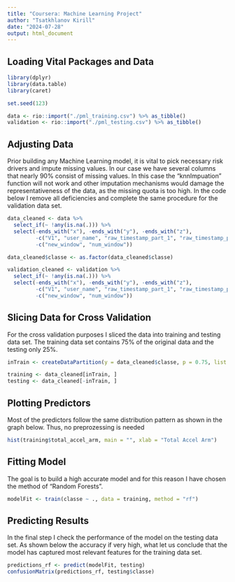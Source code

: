 ```yaml
---
title: "Coursera: Machine Learning Project"
author: "Tsatkhlanov Kirill"
date: "2024-07-28"
output: html_document
---
```


## Loading Vital Packages and Data

```r

library(dplyr)
library(data.table)
library(caret)

set.seed(123)

data <- rio::import("./pml_training.csv") %>% as_tibble()
validation <- rio::import("./pml_testing.csv") %>% as_tibble()

```

## Adjusting Data

Prior building any Machine Learning model, it is vital to pick necessary risk drivers and impute missing values. In our case we have several columns that nearly 90% consist of missing values. In this case the "knnImpuation" function will not work and other imputation mechanisms would damage the representativeness of the data, as the missing quota is too high. In the code below I remove all deficiencies and complete the same procedure for the validation data set.

```r

data_cleaned <- data %>% 
  select_if(~ !any(is.na(.))) %>% 
  select(-ends_with("x"), -ends_with("y"), -ends_with("z"),
         -c("V1", "user_name", "raw_timestamp_part_1", "raw_timestamp_part_2", "cvtd_timestamp"),
         -c("new_window", "num_window")) 

data_cleaned$classe <- as.factor(data_cleaned$classe)

validation_cleaned <- validation %>% 
  select_if(~ !any(is.na(.))) %>% 
  select(-ends_with("x"), -ends_with("y"), -ends_with("z"),
         -c("V1", "user_name", "raw_timestamp_part_1", "raw_timestamp_part_2", "cvtd_timestamp"),
         -c("new_window", "num_window"))

```

## Slicing Data for Cross Validation

For the cross validation purposes I sliced the data into training and testing data set. The training data set contains 75% of the original data and the testing only 25%.

```r

inTrain <- createDataPartition(y = data_cleaned$classe, p = 0.75, list = FALSE)

training <- data_cleaned[inTrain, ]
testing <- data_cleaned[-inTrain, ]

```

## Plotting Predictors

Most of the predictors follow the same distribution pattern as shown in the graph below. Thus, no preprozessing is needed

```r

hist(training$total_accel_arm, main = "", xlab = "Total Accel Arm")

```

## Fitting Model

The goal is to build a high accurate model and for this reason I have chosen the method of "Random Forests".

```r

modelFit <- train(classe ~ ., data = training, method = "rf")

```

## Predicting Results

In the final step I check the performance of the model on the testing data set. As shown below the accuracy if very high, what let us conclude that the model has captured most relevant features for the training data set. 

```r

predictions_rf <- predict(modelFit, testing)
confusionMatrix(predictions_rf, testing$classe)

```

